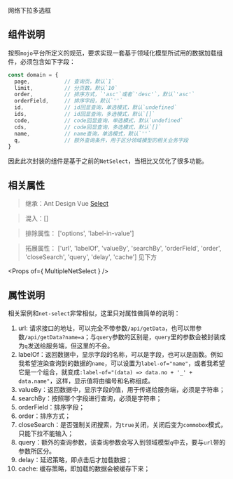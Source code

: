 
<Meta title="组件库|Form表单/MultipleNetSelect网络下拉多选框（新）" />

网络下拉多选框

## 组件说明

按照`mojo`平台所定义的规范，要求实现一套基于领域化模型所试用的数据加载组件，必须包含如下字段：

```javascript
const domain = {
  page,           // 查询页，默认`1`
  limit,          // 分页数，默认`10`
  order,          // 排序方式，`'asc'`或者`'desc'`，默认`'asc'`
  orderField,     // 排序字段，默认`''`
  id,             // id回显查询，单选模式，默认`undefined`
  ids,            // id回显查询，多选模式，默认`[]`
  code,           // code回显查询，单选模式，默认`undefined`
  cds,            // code回显查询，多选模式，默认`[]`
  name,           // name查询，单选模式，默认`''`
  q,              // 额外查询条件，用于区分领域模型的相关业务字段
}
```

因此此次封装的组件是基于之前的`NetSelect`，当相比又优化了很多功能。

## 相关属性

> 继承：Ant Design Vue [Select](https://www.antdv.com/components/select-cn/)

> 混入：[]

> 排除属性： ['options', 'label-in-value']

> 拓展属性： ['url', 'labelOf', 'valueBy', 'searchBy', 'orderField', 'order', 'closeSearch', 'query', 'delay', 'cache'] 见下方

<Props of={ MultipleNetSelect } />

## 属性说明

相关案例和`net-select`非常相似，这里只对属性做简单的说明：

1. url: 请求接口的地址，可以完全不带参数`/api/getData`，也可以带参数`/api/getData?name=a`；与`query`参数的区别是，`query`里的参数会被封装成为`q`发送给服务端，但这里的不会。
2. labelOf：返回数据中，显示字段的名称，可以是字段，也可以是函数。例如我希望渲染查询到的数据的`name`，可以设置为`label-of="name"`，或者我希望它是一个组合，就变成`:label-of="(data) => data.no + '_' + data.name"`，这样，显示值将由编号和名称组成。
3. valueBy：返回数据中，显示字段的值，用于传递给服务端，必须是字符串；
4. searchBy：按照哪个字段进行查询，必须是字符串；
5. orderField：排序字段；
6. order：排序方式；
7. closeSearch：是否强制关闭搜索，为`true`关闭，关闭后变为`commobox`模式，只能下拉不能输入；
8. query：额外的查询参数，该查询参数会写入到领域模型`q`中去，要与`url`带的参数所区分。
9. delay：延迟策略，即点击后才加载数据；
10. cache: 缓存策略，即加载的数据会被缓存下来；

